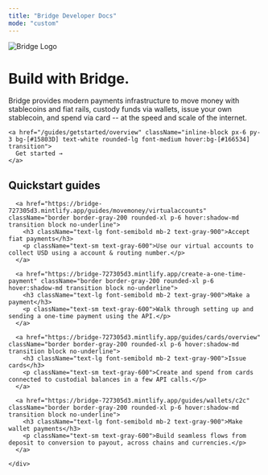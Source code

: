 ```yaml
---
title: "Bridge Developer Docs"
mode: "custom"
---
```


<div className="bg-gradient-to-b from-[#d4f2ef] via-[#f7fafc] to-white text-center text-gray-900">
  <div className="max-w-4xl mx-auto px-6 pt-6 pb-4">
    <img
      src="/logo/bridge_logo.png"
      alt="Bridge Logo"
      className="h-10 mx-auto mb-6 select-none pointer-events-none"
      draggable="false"
    />
    <h1 className="text-4xl md:text-5xl font-light mb-4">Build with Bridge.</h1>
    <p className="text-base md:text-lg text-gray-600 tracking-wide mb-8">
      Bridge provides modern payments infrastructure to move money with stablecoins and fiat rails, custody funds via wallets, issue your own stablecoin, and spend via card -- at the speed and scale of the internet.
    </p>

    <a href="/guides/getstarted/overview" className="inline-block px-6 py-3 bg-[#15803D] text-white rounded-lg font-medium hover:bg-[#166534] transition">
      Get started →
    </a>
  </div>
</div>

<div className="bg-white pt-8 pb-12">
  <div className="max-w-6xl mx-auto px-6">
    <h2 className="text-2xl font-semibold text-left mb-8">Quickstart guides</h2>
    <div className="grid sm:grid-cols-1 md:grid-cols-2 lg:grid-cols-4 gap-6 text-left">

      <a href="https://bridge-727305d3.mintlify.app/guides/movemoney/virtualaccounts" className="border border-gray-200 rounded-xl p-6 hover:shadow-md transition block no-underline">
        <h3 className="text-lg font-semibold mb-2 text-gray-900">Accept fiat payments</h3>
        <p className="text-sm text-gray-600">Use our virtual accounts to collect USD using a account & routing number.</p>
      </a>

      <a href="https://bridge-727305d3.mintlify.app/create-a-one-time-payment" className="border border-gray-200 rounded-xl p-6 hover:shadow-md transition block no-underline">
        <h3 className="text-lg font-semibold mb-2 text-gray-900">Make a payment</h3>
        <p className="text-sm text-gray-600">Walk through setting up and sending a one-time payment using the API.</p>
      </a>

      <a href="https://bridge-727305d3.mintlify.app/guides/cards/overview" className="border border-gray-200 rounded-xl p-6 hover:shadow-md transition block no-underline">
        <h3 className="text-lg font-semibold mb-2 text-gray-900">Issue cards</h3>
        <p className="text-sm text-gray-600">Create and spend from cards connected to custodial balances in a few API calls.</p>
      </a>

      <a href="https://bridge-727305d3.mintlify.app/guides/wallets/c2c" className="border border-gray-200 rounded-xl p-6 hover:shadow-md transition block no-underline">
        <h3 className="text-lg font-semibold mb-2 text-gray-900">Make wallet payments</h3>
        <p className="text-sm text-gray-600">Build seamless flows from deposit to conversion to payout, across chains and currencies.</p>
      </a>

    </div>
  </div>
</div>